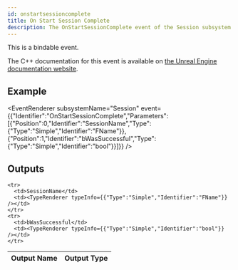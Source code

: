 ```yaml
---
id: onstartsessioncomplete
title: On Start Session Complete
description: The OnStartSessionComplete event of the Session subsystem.
---
```



This is a bindable event.

The C++ documentation for this event is available on [the Unreal Engine documentation website](https://dev.epicgames.com/documentation/en-us/unreal-engine/API/Plugins/OnlineSubsystem/Interfaces/IOnlineSession/).

## Example

<EventRenderer subsystemName="Session" event={{"Identifier":"OnStartSessionComplete","Parameters":[{"Position":0,"Identifier":"SessionName","Type":{"Type":"Simple","Identifier":"FName"}},{"Position":1,"Identifier":"bWasSuccessful","Type":{"Type":"Simple","Identifier":"bool"}}]}} />

## Outputs


<table>
  <thead>
    <tr>
      <th>Output Name</th>
      <th>Output Type</th>
    </tr>
  </thead>
  <tbody>
    
    <tr>
      <td>SessionName</td>
      <td><TypeRenderer typeInfo={{"Type":"Simple","Identifier":"FName"}} /></td>
    </tr>
    <tr>
      <td>bWasSuccessful</td>
      <td><TypeRenderer typeInfo={{"Type":"Simple","Identifier":"bool"}} /></td>
    </tr>
  </tbody>
</table>


